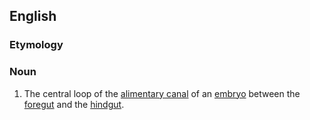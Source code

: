 ==English==

===Etymology===
{{prefix|en|mid|gut}}

===Noun===
{{wikipedia}}
{{en-noun}}

# {{lb|en|anatomy}} The central loop of the [[alimentary canal]] of an [[embryo]] between the [[foregut]] and the [[hindgut]].
